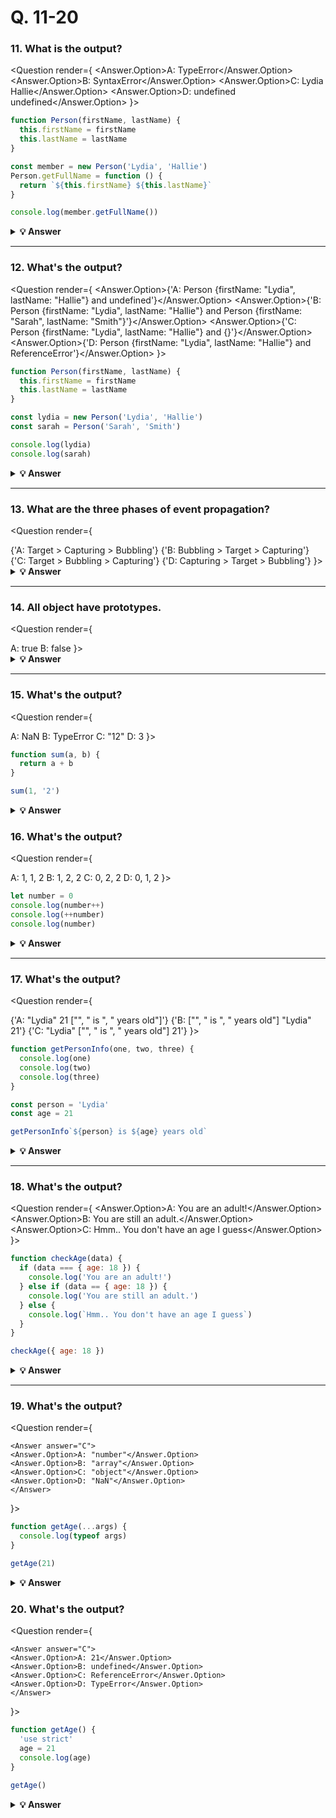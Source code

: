 
# Q. 11-20

### 11. What is the output?

<Question render={
  <Answer answer="A">
  <Answer.Option>A: TypeError</Answer.Option>
  <Answer.Option>B: SyntaxError</Answer.Option>
  <Answer.Option>C: Lydia Hallie</Answer.Option>
  <Answer.Option>D: undefined undefined</Answer.Option>
</Answer>
}>

```javascript
function Person(firstName, lastName) {
  this.firstName = firstName
  this.lastName = lastName
}

const member = new Person('Lydia', 'Hallie')
Person.getFullName = function () {
  return `${this.firstName} ${this.lastName}`
}

console.log(member.getFullName())
```

</Question>

<details>
     <summary>
    <b>💡 Answer</b>
    </summary>
<p>

<h3>Answer: A</h3>

In JavaScript, functions are objects, and therefore, the method `getFullName` gets added to the constructor function object itself. For that reason, we can call `Person.getFullName()`, but `member.getFullName` throws a `TypeError`.

If you want a method to be available to all object instances, you have to add it to the prototype property:

```js
Person.prototype.getFullName = function () {
  return `${this.firstName} ${this.lastName}`
}
```

</p>
</details>

---

### 12. What's the output?

<Question render={
  <Answer answer="A">
  <Answer.Option>{'A: Person {firstName: "Lydia", lastName: "Hallie"} and undefined'}</Answer.Option>
  <Answer.Option>{'B: Person {firstName: "Lydia", lastName: "Hallie"} and Person {firstName: "Sarah", lastName: "Smith"}'}</Answer.Option>
  <Answer.Option>{'C: Person {firstName: "Lydia", lastName: "Hallie"} and {}'}</Answer.Option>
  <Answer.Option>{'D: Person {firstName: "Lydia", lastName: "Hallie"} and ReferenceError'}</Answer.Option>
</Answer>
}>

```javascript
function Person(firstName, lastName) {
  this.firstName = firstName
  this.lastName = lastName
}

const lydia = new Person('Lydia', 'Hallie')
const sarah = Person('Sarah', 'Smith')

console.log(lydia)
console.log(sarah)
```

</Question>

<details> 
    <summary>
    <b>💡 Answer</b>
    </summary>
<p>

<h3>Answer: A</h3>

For `sarah`, we didn't use the `new` keyword. When using `new`, `this` refers to the new empty object we create. However, if you don't add `new`, `this` refers to the **global object**!

We said that `this.firstName` equals `"Sarah"` and `this.lastName` equals `"Smith"`. What we actually did, is defining `global.firstName = 'Sarah'` and `global.lastName = 'Smith'`. `sarah` itself is left `undefined`, since we don't return a value from the `Person` function.

</p>
</details>

---

### 13. What are the three phases of event propagation?

<Question render={

<Answer answer="D">
  <Answer.Option>{'A: Target > Capturing > Bubbling'}</Answer.Option>
  <Answer.Option>{'B: Bubbling > Target > Capturing'}</Answer.Option>
  <Answer.Option>{'C: Target > Bubbling > Capturing'}</Answer.Option>
  <Answer.Option>{'D: Capturing > Target > Bubbling'}</Answer.Option>
</Answer>
}>

</Question>

<details>
    <summary>
        <b>💡 Answer</b>
    </summary>
<p>

<h3>Answer: D</h3>

During the **capturing** phase, the event goes through the ancestor elements down to the target element. It then reaches the **target** element, and **bubbling** begins.

<img src="https://i.imgur.com/N18oRgd.png" width="200" />

</p>
</details>

---

### 14. All object have prototypes.

<Question render={

<Answer answer="B">
  <Answer.Option>A: true</Answer.Option>
  <Answer.Option>B: false</Answer.Option>
</Answer>
}>

</Question>

<details>
    <summary>
        <b>💡 Answer</b>
    </summary>
<p>

<h3>Answer: B</h3>

All objects have prototypes, except for the **base object**. The base object is the object created by the user, or an object that is created using the `new` keyword. The base object has access to some methods and properties, such as `.toString`. This is the reason why you can use built-in JavaScript methods! All of such methods are available on the prototype. Although JavaScript can't find it directly on your object, it goes down the prototype chain and finds it there, which makes it accessible for you.

</p>
</details>

---

### 15. What's the output?

<Question render={

<Answer answer="C">
  <Answer.Option>A: NaN</Answer.Option>
  <Answer.Option>B: TypeError</Answer.Option>
  <Answer.Option>C: "12"</Answer.Option>
  <Answer.Option>D: 3</Answer.Option>
</Answer>
}>

```javascript
function sum(a, b) {
  return a + b
}

sum(1, '2')
```

  </Question>

<details>
    <summary>
        <b>💡 Answer</b>
    </summary>
<p>

<h3>Answer: C</h3>

JavaScript is a **dynamically typed language**: we don't specify what types certain variables are. Values can automatically be converted into another type without you knowing, which is called _implicit type coercion_. **Coercion** is converting from one type into another.

In this example, JavaScript converts the number `1` into a string, in order for the function to make sense and return a value. During the addition of a numeric type (`1`) and a string type (`'2'`), the number is treated as a string. We can concatenate strings like `"Hello" + "World"`, so what's happening here is `"1" + "2"` which returns `"12"`.

</p>
</details>

### 16. What's the output?

<Question render={

<Answer answer="C">
  <Answer.Option>A: 1, 1, 2</Answer.Option>
  <Answer.Option>B: 1, 2, 2</Answer.Option>
  <Answer.Option>C: 0, 2, 2</Answer.Option>
  <Answer.Option>D: 0, 1, 2</Answer.Option>
</Answer>
}>

```javascript
let number = 0
console.log(number++)
console.log(++number)
console.log(number)
```

  </Question>

<details>
      <summary>
        <b>💡 Answer</b>
    </summary>
<p>

<h3>Answer: C</h3>

The **postfix** unary operator `++`:

1. Returns the value (this returns `0`)
2. Increments the value (number is now `1`)

The **prefix** unary operator `++`:

1. Increments the value (number is now `2`)
2. Returns the value (this returns `2`)

This returns `0 2 2`.

</p>
</details>

---

### 17. What's the output?

<Question render={

<Answer answer="B">
  <Answer.Option>{'A: "Lydia" 21 ["", " is ", " years old"]'}</Answer.Option>
  <Answer.Option>{'B: ["", " is ", " years old"] "Lydia" 21'}</Answer.Option>
  <Answer.Option>{'C: "Lydia" ["", " is ", " years old"] 21'}</Answer.Option>
</Answer>
}>

```javascript
function getPersonInfo(one, two, three) {
  console.log(one)
  console.log(two)
  console.log(three)
}

const person = 'Lydia'
const age = 21

getPersonInfo`${person} is ${age} years old`
```

  </Question>

<details>
    <summary>
        <b>💡 Answer</b>
    </summary>
<p>

<h3>Answer: B</h3>

If you use tagged template literals, the value of the first argument is always an array of the string values. The remaining arguments get the values of the passed expressions!

</p>
</details>

---

### 18. What's the output?

<Question render={
    <Answer answer="C">
    <Answer.Option>A: You are an adult!</Answer.Option>
    <Answer.Option>B: You are still an adult.</Answer.Option>
    <Answer.Option>C: Hmm.. You don't have an age I guess</Answer.Option>
    </Answer>
}>

```javascript
function checkAge(data) {
  if (data === { age: 18 }) {
    console.log('You are an adult!')
  } else if (data == { age: 18 }) {
    console.log('You are still an adult.')
  } else {
    console.log(`Hmm.. You don't have an age I guess`)
  }
}

checkAge({ age: 18 })
```

</Question>

<details>
     <summary>
        <b>💡 Answer</b>
    </summary>
<p>

<h3>Answer: C</h3>

When testing equality, primitives are compared by their _value_, while objects are compared by their _reference_. JavaScript checks if the objects have a reference to the same location in memory.

The two objects that we are comparing don't have that: the object we passed as a parameter refers to a different location in memory than the object we used in order to check equality.

This is why both `{ age: 18 } === { age: 18 }` and `{ age: 18 } == { age: 18 }` return `false`.

</p>
</details>

---

### 19. What's the output?

<Question render={

    <Answer answer="C">
    <Answer.Option>A: "number"</Answer.Option>
    <Answer.Option>B: "array"</Answer.Option>
    <Answer.Option>C: "object"</Answer.Option>
    <Answer.Option>D: "NaN"</Answer.Option>
    </Answer>

}>

```javascript
function getAge(...args) {
  console.log(typeof args)
}

getAge(21)
```

</Question>

<details>
     <summary>
        <b>💡 Answer</b>
    </summary>
<p>

<h3>Answer: C</h3>

The rest parameter (`...args`) lets us "collect" all remaining arguments into an array. An array is an object, so `typeof args` returns `"object"`

</p>
</details>

### 20. What's the output?

<Question render={

    <Answer answer="C">
    <Answer.Option>A: 21</Answer.Option>
    <Answer.Option>B: undefined</Answer.Option>
    <Answer.Option>C: ReferenceError</Answer.Option>
    <Answer.Option>D: TypeError</Answer.Option>
    </Answer>

}>

```javascript
function getAge() {
  'use strict'
  age = 21
  console.log(age)
}

getAge()
```

</Question>

<details>
    <summary>
        <b>💡 Answer</b>
    </summary>
<p>

<h3>Answer: C</h3>

With `"use strict"`, you can make sure that you don't accidentally declare global variables. We never declared the variable `age`, and since we use `"use strict"`, it will throw a reference error. If we didn't use `"use strict"`, it would have worked, since the property `age` would have gotten added to the global object.

</p>
</details>
